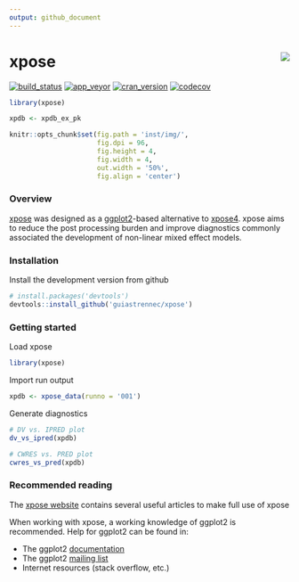 ```yaml
---
output: github_document
---
```


# xpose <a href="https://guiastrennec.github.io/xpose/"><img src="logo.png" align="right" /></a>

[![build_status](https://travis-ci.org/guiastrennec/xpose.svg?branch=master)](https://travis-ci.org/guiastrennec/xpose)
[![app_veyor](https://ci.appveyor.com/api/projects/status/3w06ve94gne2xg91?svg=true)](https://ci.appveyor.com/project/guiastrennec/xpose)
[![cran_version](http://www.r-pkg.org/badges/version/xpose)]()
[![codecov](https://codecov.io/gh/guiastrennec/xpose/branch/master/graph/badge.svg)](https://codecov.io/gh/guiastrennec/xpose)

```r
library(xpose)

xpdb <- xpdb_ex_pk

knitr::opts_chunk$set(fig.path = 'inst/img/', 
                      fig.dpi = 96,
                      fig.height = 4, 
                      fig.width = 4, 
                      out.width = '50%', 
                      fig.align = 'center')
```

### Overview
[xpose](https://guiastrennec.github.io/xpose/) was designed as a [ggplot2](https://github.com/tidyverse/ggplot2)-based alternative to [xpose4](http://xpose.sourceforge.net). xpose aims to reduce the post processing burden and improve diagnostics commonly associated the development of non-linear mixed effect models.


### Installation
Install the development version from github
``` r
# install.packages('devtools')
devtools::install_github('guiastrennec/xpose')
```


### Getting started

Load xpose
``` r
library(xpose)
```

Import run output
``` r
xpdb <- xpose_data(runno = '001')
```

Generate diagnostics
```r
# DV vs. IPRED plot
dv_vs_ipred(xpdb)

# CWRES vs. PRED plot
cwres_vs_pred(xpdb)
```


### Recommended reading
The [xpose website](https://guiastrennec.github.io/xpose/) contains several useful articles to make full use of xpose

When working with xpose, a working knowledge of ggplot2 is recommended. Help for ggplot2 can be found in:

- The ggplot2 [documentation](http://docs.ggplot2.org/current/)
- The ggplot2 [mailing list](https://groups.google.com/forum/?fromgroups#!forum/ggplot2)
- Internet resources (stack overflow, etc.)
